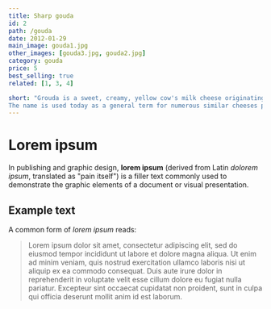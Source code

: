 ```yaml
---
title: Sharp gouda  
id: 2
path: /gouda
date: 2012-01-29
main_image: gouda1.jpg 
other_images: [gouda3.jpg, gouda2.jpg]
category: gouda 
price: 5
best_selling: true
related: [1, 3, 4] 

short: "Grouda is a sweet, creamy, yellow cow's milk cheese originating from the Netherlands. It is one of the most popular cheeses worldwide. 
The name is used today as a general term for numerous similar cheeses produced in the traditional Dutch manner."
---
```


# Lorem ipsum

In publishing and graphic design, **lorem ipsum** (derived from Latin _dolorem ipsum_, translated as "pain itself") is a filler text commonly used to demonstrate the graphic elements of a document or visual presentation.

## Example text

A common form of _lorem ipsum_ reads:

> Lorem ipsum dolor sit amet, consectetur adipiscing elit, sed do eiusmod tempor incididunt ut labore et dolore magna aliqua. Ut enim ad minim veniam, quis nostrud exercitation ullamco laboris nisi ut aliquip ex ea commodo consequat. Duis aute irure dolor in reprehenderit in voluptate velit esse cillum dolore eu fugiat nulla pariatur. Excepteur sint occaecat cupidatat non proident, sunt in culpa qui officia deserunt mollit anim id est laborum.
